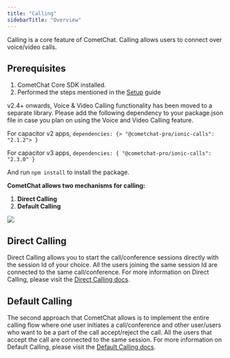 ```yaml
---
title: "Calling"
sidebarTitle: "Overview"
---
```




Calling is a core feature of CometChat. Calling allows users to connect over voice/video calls.

## Prerequisites

1. CometChat Core SDK installed.
2. Performed the steps mentioned in the [Setup](/sdk/ionic/3.0/setup#calling-component-configuration) guide

<Note>

v2.4+ onwards, Voice & Video Calling functionality has been moved to a separate library. Please add the following dependency to your package.json file in case you plan on using the Voice and Video Calling feature.

For capacitor v2 apps, `dependencies: {> "@cometchat-pro/ionic-calls": "2.1.2"> }`

For capacitor v3 apps, `dependencies: { "@cometchat-pro/ionic-calls": "2.3.0" }`

And run `npm install` to install the package.

</Note>

**CometChat allows two mechanisms for calling:**

1. **Direct Calling**
2. **Default Calling**

<Frame>
  <img src="/images/c47d740f-1623199592-18f6edace1510a65705e96ee2e85f7f7.png" />
</Frame>

## Direct Calling

Direct Calling allows you to start the call/conference sessions directly with the session Id of your choice. All the users joining the same session Id are connected to the same call/conference. For more information on Direct Calling, please visit the [Direct Calling docs](/sdk/ionic/3.0/calling-direct-calling).

## Default Calling

The second approach that CometChat allows is to implement the entire calling flow where one user initiates a call/conference and other user/users who want to be a part of the call accept/reject the call. All the users that accept the call are connected to the same session. For more information on Default Calling, please visit the [Default Calling docs](/sdk/ionic/3.0/calling-default-calling).
